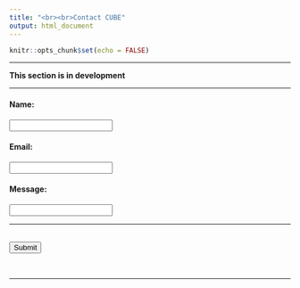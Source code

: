 ```yaml
---
title: "<br><br>Contact CUBE"
output: html_document
---
```


```r
knitr::opts_chunk$set(echo = FALSE)
```

----

**This section is in development**

-----

<!-- google forms link
https://docs.google.com/forms/d/e/1FAIpQLSd-Vwhr0J7ShhAg_RWPJ2qdH9RnV5E1_aShIooFEoAKtfkKcg/viewform?usp=pp_url&entry.1343111128=Jason+Moggridge&entry.1111689708=ja.moggridge@gmail.com&entry.1050507149=A+TEST
-->

<!-- Sample HTML Form -->
<form name="gform" enctype="text/plain" action="https://docs.google.com/forms/d/e/1FAIpQLSd-Vwhr0J7ShhAg_RWPJ2qdH9RnV5E1_aShIooFEoAKtfkKcg/formResponse?" target="hidden_iframe" onsubmit="submitted=true;">
    <h4>Name:</h4>
    <input type="text" name="entry.1343111128" id="entry.1343111128">
    <h4>Email:</h4>
    <input type="text" name="entry.1111689708" id="entry.1111689708">
    <h4>Message:</h4>
    <input type="text" name="entry.1050507149" id="entry.1050507149"> <br> <hr> <br>
    <input type="submit" value="Submit">
</form>



<!-- <script src="https://ajax.googleapis.com/ajax/libs/jquery/3.3.1/jquery.min.js"></script> -->
<!-- <script type="text/javascript">var submitted=false;</script> -->
<!-- <script type="text/javascript"> -->
<!-- $('#gform').on('submit', function(e) { -->
<!--     $('#gform *').fadeOut('fast'); -->
<!--     $('#gform').prepend('Your submission has been processed...'); -->
<!--     }); -->
<!-- </script> -->

<iframe name="hidden_iframe" id="hidden_iframe" style="display:none;" onload="if(submit) {}"></iframe>

<script src="https://ajax.googleapis.com/ajax/libs/jquery/3.3.1/jquery.min.js"></script>
<script type="text/javascript">var submitted=false;</script>
<script type="text/javascript">
  $('#gform').on('Submit', function(e) {
    $('#gform *').fadeOut('fast');
    $('#gform').prepend('Your submission has been processed...');
    });
</script>



<br>


----